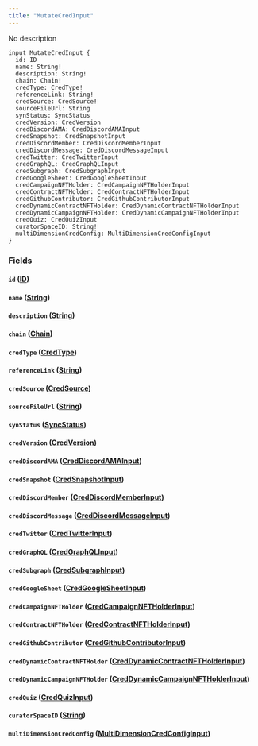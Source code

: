 ```yaml
---
title: "MutateCredInput"
---
```


No description

```
input MutateCredInput {
  id: ID
  name: String!
  description: String!
  chain: Chain!
  credType: CredType!
  referenceLink: String!
  credSource: CredSource!
  sourceFileUrl: String
  synStatus: SyncStatus
  credVersion: CredVersion
  credDiscordAMA: CredDiscordAMAInput
  credSnapshot: CredSnapshotInput
  credDiscordMember: CredDiscordMemberInput
  credDiscordMessage: CredDiscordMessageInput
  credTwitter: CredTwitterInput
  credGraphQL: CredGraphQLInput
  credSubgraph: CredSubgraphInput
  credGoogleSheet: CredGoogleSheetInput
  credCampaignNFTHolder: CredCampaignNFTHolderInput
  credContractNFTHolder: CredContractNFTHolderInput
  credGithubContributor: CredGithubContributorInput
  credDynamicContractNFTHolder: CredDynamicContractNFTHolderInput
  credDynamicCampaignNFTHolder: CredDynamicCampaignNFTHolderInput
  credQuiz: CredQuizInput
  curatorSpaceID: String!
  multiDimensionCredConfig: MultiDimensionCredConfigInput
}

```

### Fields[](#fields "Direct link to heading")

#### `id` ([ID](/developer/graphql-api/references/scalars/id))[](#id-id "Direct link to heading")

#### `name` ([String](/developer/graphql-api/references/scalars/string))[](#name-string "Direct link to heading")

#### `description` ([String](/developer/graphql-api/references/scalars/string))[](#description-string "Direct link to heading")

#### `chain` ([Chain](/developer/graphql-api/references/enums/chain))[](#chain-chain "Direct link to heading")

#### `credType` ([CredType](/developer/graphql-api/references/enums/cred-type))[](#credtype-credtype "Direct link to heading")

#### `referenceLink` ([String](/developer/graphql-api/references/scalars/string))[](#referencelink-string "Direct link to heading")

#### `credSource` ([CredSource](/developer/graphql-api/references/enums/cred-source))[](#credsource-credsource "Direct link to heading")

#### `sourceFileUrl` ([String](/developer/graphql-api/references/scalars/string))[](#sourcefileurl-string "Direct link to heading")

#### `synStatus` ([SyncStatus](/developer/graphql-api/references/enums/sync-status))[](#synstatus-syncstatus "Direct link to heading")

#### `credVersion` ([CredVersion](/developer/graphql-api/references/enums/cred-version))[](#credversion-credversion "Direct link to heading")

#### `credDiscordAMA` ([CredDiscordAMAInput](/developer/graphql-api/references/inputs/cred-discord-amainput))[](#creddiscordama-creddiscordamainput "Direct link to heading")

#### `credSnapshot` ([CredSnapshotInput](/developer/graphql-api/references/inputs/cred-snapshot-input))[](#credsnapshot-credsnapshotinput "Direct link to heading")

#### `credDiscordMember` ([CredDiscordMemberInput](/developer/graphql-api/references/inputs/cred-discord-member-input))[](#creddiscordmember-creddiscordmemberinput "Direct link to heading")

#### `credDiscordMessage` ([CredDiscordMessageInput](/developer/graphql-api/references/inputs/cred-discord-message-input))[](#creddiscordmessage-creddiscordmessageinput "Direct link to heading")

#### `credTwitter` ([CredTwitterInput](/developer/graphql-api/references/inputs/cred-twitter-input))[](#credtwitter-credtwitterinput "Direct link to heading")

#### `credGraphQL` ([CredGraphQLInput](/developer/graphql-api/references/inputs/cred-graph-qlinput))[](#credgraphql-credgraphqlinput "Direct link to heading")

#### `credSubgraph` ([CredSubgraphInput](/developer/graphql-api/references/inputs/cred-subgraph-input))[](#credsubgraph-credsubgraphinput "Direct link to heading")

#### `credGoogleSheet` ([CredGoogleSheetInput](/developer/graphql-api/references/inputs/cred-google-sheet-input))[](#credgooglesheet-credgooglesheetinput "Direct link to heading")

#### `credCampaignNFTHolder` ([CredCampaignNFTHolderInput](/developer/graphql-api/references/inputs/cred-campaign-nftholder-input))[](#credcampaignnftholder-credcampaignnftholderinput "Direct link to heading")

#### `credContractNFTHolder` ([CredContractNFTHolderInput](/developer/graphql-api/references/inputs/cred-contract-nftholder-input))[](#credcontractnftholder-credcontractnftholderinput "Direct link to heading")

#### `credGithubContributor` ([CredGithubContributorInput](/developer/graphql-api/references/inputs/cred-github-contributor-input))[](#credgithubcontributor-credgithubcontributorinput "Direct link to heading")

#### `credDynamicContractNFTHolder` ([CredDynamicContractNFTHolderInput](/developer/graphql-api/references/inputs/cred-dynamic-contract-nftholder-input))[](#creddynamiccontractnftholder-creddynamiccontractnftholderinput "Direct link to heading")

#### `credDynamicCampaignNFTHolder` ([CredDynamicCampaignNFTHolderInput](/developer/graphql-api/references/inputs/cred-dynamic-campaign-nftholder-input))[](#creddynamiccampaignnftholder-creddynamiccampaignnftholderinput "Direct link to heading")

#### `credQuiz` ([CredQuizInput](/developer/graphql-api/references/inputs/cred-quiz-input))[](#credquiz-credquizinput "Direct link to heading")

#### `curatorSpaceID` ([String](/developer/graphql-api/references/scalars/string))[](#curatorspaceid-string "Direct link to heading")

#### `multiDimensionCredConfig` ([MultiDimensionCredConfigInput](/developer/graphql-api/references/inputs/multi-dimension-cred-config-input))[](#multidimensioncredconfig-multidimensioncredconfiginput "Direct link to heading")